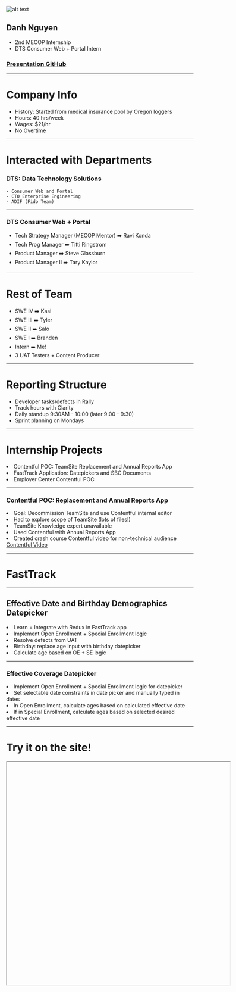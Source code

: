 


<Head>
    <title>2018 MECOP Presentation</title>
</Head>

![alt text](https://healthsparq.com/wp-content/uploads/2017/06/Cambia_Health_Solutions_logo.svg_.png "Cambia Logo")
## **Danh Nguyen**
- 2nd MECOP Internship
- DTS Consumer Web + Portal Intern
### [Presentation GitHub](https://github.com/NguyenDa18/cambia-mecop-presentation)

---

# Company Info
- History: Started from medical insurance pool by Oregon loggers
- Hours: 40 hrs/week
- Wages: $21/hr
- No Overtime

---

# Interacted with Departments

### DTS: Data Technology Solutions
    - Consumer Web and Portal
    - CTO Enterprise Engineering
    - ADIF (Fido Team)

---

### DTS Consumer Web + Portal
- Tech Strategy Manager (MECOP Mentor) ➡️ Ravi Konda
- Tech Prog Manager ➡️ Titti Ringstrom
- Product Manager ➡️ Steve Glassburn
- Product Manager II ➡️ Tary Kaylor

---

# Rest of Team

- SWE IV ➡️ Kasi
- SWE III ➡️ Tyler
- SWE II ➡️ Salo
- SWE I ➡️ Branden
- Intern ➡️ Me!
- 3 UAT Testers + Content Producer

---

# Reporting Structure
- Developer tasks/defects in Rally
- Track hours with Clarity
- Daily standup 9:30AM - 10:00 (later 9:00 - 9:30)
- Sprint planning on Mondays

---

# Internship Projects

<Appear>
    <li>Contentful POC: TeamSite Replacement and Annual Reports App</li>
    <li>FastTrack Application: Datepickers and SBC Documents</li>
    <li>Employer Center Contentful POC</li>
</Appear>

---

### Contentful POC: Replacement and Annual Reports App
<li>Goal: Decommission TeamSite and use Contentful internal editor</li>
<li>Had to explore scope of TeamSite (lots of files!)</li>
<li>TeamSite Knowledge expert unavailable</li>
<li>Used Contentful with Annual Reports App</li>
<li>Created crash course Contentful video for non-technical audience</li>
<a href="https://drive.google.com/file/d/1MyCjtKlyqQetDtWvFrhY97Ih6maG1kHs/view?usp=sharing">Contentful Video</a>

---

# FastTrack

---

## Effective Date and Birthday Demographics Datepicker


<li>Learn + Integrate with Redux in FastTrack app</li>
<li>Implement Open Enrollment + Special Enrollment logic</li>
<li>Resolve defects from UAT</li>
<li>Birthday: replace age input with birthday datepicker</li>
<li>Calculate age based on OE + SE logic</li>


---

### Effective Coverage Datepicker


<li>Implement Open Enrollment + Special Enrollment logic for datepicker</li>
<li>Set selectable date constraints in date picker and manually typed in dates</li>
<li>In Open Enrollment, calculate ages based on calculated effective date</li>
<li>If in Special Enrollment, calculate ages based on selected desired effective date</li>

---

# Try it on the site!

<Iframe url="https://www.shop.regence.com/individual/spa/demographics"
    width="600px"
    height="600px"
    display="initial"
    position="relative"
    allowFullScreen
/>

---
## SBC Document Page Rewrite


- Replaced 2000+ lines of hard coded values
- Connect Struts backend with Salesforce API via SOAP
- Learn Salesforce tech: Apex, SOQL, Developer Console

---

### SBC Documents

<Iframe url="https://www.shop.regence.com/individual/spa/sbcdocuments"
    width="600px"
    height="600px"
    display="initial"
    position="relative"
    allowFullScreen
/>

---

### Employer Center POC

- Further learned about Java Web Development (TomCat, Ant, JSP)
- Demo w/ Contentful: Identical apps but one can be edited with the API
- First experience contacting remote team member

---

## Pain Points
- Waiting for security access (Jenkins, TeamSite)
- Getting information for projects was somewhat difficult: Employer Center, TeamSite migration
- Navigating Rally UI


---

# Learnings

<Appear>
    <li>Contentful Concepts + JS API</li>
    <li>Salesforce development + integration w/ Java client</li>
    <li>Working with Ant and Struts</li>
    <li>Agile Development</li>
    <li>Resolving defects in Rally</li>
    <li>Giving bi-weekly sprint demos</li>
    <li>Health insurance is complicated!</li>
</Appear>

---

# Tech

- React + Redux
- ES6 JavaScript
- Webpack
- Codecept E2E Testing
- Struts backend
- Working with SOAP
- Salesforce API
- Contentful API
- Git + Jenkins
- Ant + TomCat

---
# Return on Investment
- Saved ~$55000 instead of FTE/Contractor
- Saved ~$200 on training materials
- Saved ~$100000 on Salesforce/React developer

---

# Important Courses
- Java Lab (learning Git)
- Data Structures
- Software Engineering
- UNIX Lab (using command line)
- Database Management

---

# MECOP Internship Comparisons

---


![alt text](https://upload.wikimedia.org/wikipedia/en/thumb/5/59/McAfee_logo_%282017%29.svg/1280px-McAfee_logo_%282017%29.svg.png "McAfee Logo")
<li>More 'extra' perks: Friday games + intern events</li>
<li>Experimental with cloud</li>
<li>Not that Agile (SVN + Full code reviews)</li>
<li>Me: DevOps + Spring work</li>
<li>Changes only as POC</li>
<li>More secluded (Hillsboro)</li>

---


![alt text](https://healthsparq.com/wp-content/uploads/2017/06/Cambia_Health_Solutions_logo.svg_.png "Cambia Logo")
<li>Full stack web development</li>
<li>Mature cloud use</li>
<li>Strong company identity</li>
<li>Deployed my changes live</li>
<li>Resolving defects in Rally</li>
<li>More interaction with business team</li>
<li>Less intern events</li>
<li>Better location (Downtown)</li>

---

# Conclusion
<li>Improved at self teaching</li>
<li>Improved at team communication</li>
<li>Improved at networking</li>
<li>Improved at build process knowledge</li>
<li>Need to improve: Interpreting story requirements</li>
<li>Need to improve: website debugging</li>

<Appear>
    <li>Thank you Cambia! 😁</li>
</Appear>

